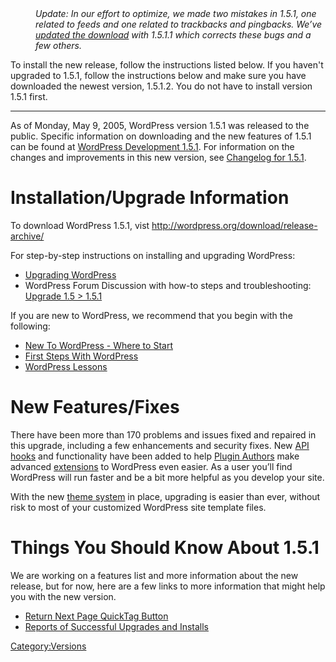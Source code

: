 :''Update: In our effort to optimize, we made two mistakes in 1.5.1, one related to feeds and one related to trackbacks and pingbacks. We’ve [http://wordpress.org/download/ updated the download] with 1.5.1.1 which corrects these bugs and a few others.''


To install the new release, follow the instructions listed below.  If you haven't upgraded to 1.5.1, follow the instructions below and make sure you have downloaded the newest version, 1.5.1.2. You do not have to install version 1.5.1 first.

----

As of Monday, May 9, 2005, WordPress version 1.5.1 was released to the public. Specific information on downloading and the new features of 1.5.1 can be found at [http://wordpress.org/development/2005/05/one-five-one/ WordPress Development 1.5.1]. For information on the changes and improvements in this new version, see [[Changelog/1.5.1|Changelog for 1.5.1]].

=Installation/Upgrade Information=
To download WordPress 1.5.1, vist http://wordpress.org/download/release-archive/

For step-by-step instructions on installing and upgrading WordPress:

* [[Upgrading WordPress]]
* WordPress Forum Discussion with how-to steps and troubleshooting: [http://wordpress.org/support/topic/33189 Upgrade 1.5 > 1.5.1]

If you are new to WordPress, we recommend that you begin with the following:
* [[New To WordPress - Where to Start]]
* [[First Steps With WordPress]]
* [[WordPress Lessons]]

=New Features/Fixes=
There have been more than 170 problems and issues fixed and repaired in this upgrade, including a few enhancements and security fixes.  New [[Plugin_API|API hooks]] and functionality have been added to help [[Writing_a_Plugin|Plugin Authors]] make advanced [[Plugins|extensions]] to WordPress even easier. As a user you’ll find WordPress will run faster and be a bit more helpful as you develop your site.

With the new [[Using Themes|theme system]] in place, upgrading is easier than ever, without risk to most of your customized WordPress site template files.

=Things You Should Know About 1.5.1=
We are working on a features list and more information about the new release, but for now, here are a few links to more information that might help you with the new version.

* [http://wordpress.org/support/topic/33405 Return Next Page QuickTag Button]
* [http://wordpress.org/support/topic/33349 Reports of Successful Upgrades and Installs]

{{Versions}}

[[Category:Versions]]